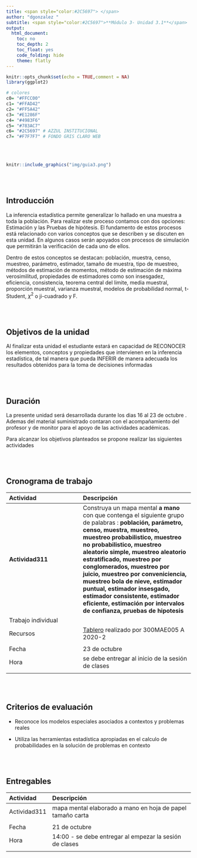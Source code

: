 ```yaml
---
title: <span style="color:#2C5697"> </span>  
author: "dgonzalez "
subtitle: <span style="color:#2C5697">**Módulo 3- Unidad 3.1**</span> 
output:
  html_document:
    toc: no
    toc_depth: 2
    toc_float: yes
    code_folding: hide
    theme: flatly
---
```




```r
knitr::opts_chunk$set(echo = TRUE,comment = NA)
library(ggplot2)

# colores
c0= "#FFCC00"
c1= "#FFAD42"
c2= "#FF5A42"
c3= "#E1286F"
c4= "#4983F6"
c5= "#783AC7"
c6= "#2C5697" # AZZUL INSTITUCIONAL
c7= "#F7F7F7" # FONDO GRIS CLARO WEB
```

<br/><br/>



```r
knitr::include_graphics("img/guia3.png")
```
<br/><br/>


## **Introducción**

La inferencia estadística permite generalizar lo hallado en una muestra a toda la población. Para realizar este proceso contamos con dos opciones: Estimación y las Pruebas de hipótesis. El fundamento de estos procesos está relacionado con varios conceptos que se describen y se discuten en esta unidad. En algunos casos serán apoyados con procesos de simulación que permitirán la verificación de cada uno de ellos. 
 
Dentro de estos conceptos se destacan: población, muestra, censo, muestreo, parámetro, estimador, tamaño de muestra, tipo de muestreo, métodos de estimación de momentos, método de estimación de máxima verosimilitud, propiedades de estimadores como son insesgadez, eficiencia, consistencia, teorema central del limite, media muestral, proporción muestral, varianza muestral, modelos de probabilidad normal, t-Student, $\chi^{2}$ o ji-cuadrado y F.

<br/><br/>

## **Objetivos de la unidad**

Al finalizar esta unidad el estudiante estará en capacidad de RECONOCER los elementos, conceptos y propiedades que intervienen en la inferencia estadística, de tal manera que pueda INFERIR de manera adecuada los resultados obtenidos para la toma de decisiones informadas

<br/><br/>

## **Duración**

La presente  unidad será desarrollada durante los dias 16 al 23  de octubre .    
Ademas del material suministrado  contaran con el acompañamiento del profesor y de monitor para  el apoyo de las actividades académicas. 

Para alcanzar los objetivos planteados se propone realizar las siguientes actividades

<br/><br/>

## **Cronograma de trabajo**


|Actividad           | Descripción                    | 
|:-------------------|:-----------------------------  |
|**Actividad311**        | Construya un mapa mental **a mano** con que contenga el siguiente grupo de palabras : **población, parámetro, censo, muestra, muestreo, muestreo probabilistico, muestreo no probabilistico, muestreo aleatorio simple, muestreo aleatorio estratificado, muestreo por conglomerados, muestreo por juicio, muestreo por conveniciencia, muestreo bola de nieve, estimador puntual, estimador insesgado, estimador consistente, estimador eficiente, estimación por intervalos de confianza, pruebas de hipotesis** |
|Trabajo  individual |    |
|Recursos | [Tablero](https://padlet.com/dgonzalez80/lijxz9p7nvz5mm2q)  realizado por 300MAE005 A 2020-2    |
|         |      |                                                 |
|Fecha    | 23 de octubre  |
|Hora     | se debe entregar al inicio de la sesión de clases     |
|         |           |



<br/><br/>

## **Criterios de evaluación**

* Reconoce los modelos especiales asociados a contextos  y problemas reales

* Utiliza las herramientas estadística apropiadas en el calculo de probabilidades en la solución de problemas en contexto


<br/><br/>

## **Entregables** 

|  Actividad       |  Descripción                                                                    |
|:-----------------|:--------------------------------------------------------------------------------|
| Actividad311     |  mapa mental elaborado a mano en  hoja de papel  tamaño carta    |
|         |      |                                                 |
|Fecha    | 21 de octubre  |
|Hora     | 14:00 - se debe entregar al empezar la sesión de clases     |
|         |           |


<br/><br/><br/><br/>





